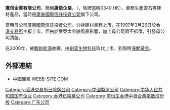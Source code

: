 '''廣信企業有限公司'''，簡稱'''廣信企業'''，（'''{{lang-en|GITIC Enterprises Limited}}'''，除牌當時0340.HK），業務生產雲石等建材產品，當時是[[广东国际信托|廣東國際信託投資公司]]旗下公司。

當時母公司[[广东国际信托|廣東國際信託投資公司]]，分拆建材業務上市，在1997年3月26日於[[香港交易所|香港交易所]]主板上市。但由於受亞太金融風暴影響，加上母公司資不抵債，引發母公司清盤。

在2000年，被[[金禧國際控股|駿新能源]]收購，由[[創富生物科技|創富生物科技]]取代上市，到現時[[潼關黃金|潼關黃金]]。

==外部連結==
* [http://webb-site.com/dbpub/orgdata.asp?code=340 中國礦業 WEBB-SITE.COM] {{Wayback|url=http://webb-site.com/dbpub/orgdata.asp?code=340 |date=20191030140857 }}

[[Category:香港交易所已除牌公司|Category:香港交易所已除牌公司]]
[[Category:中國製造公司|Category:中國製造公司]]
[[Category:中华人民共和国国有企业|Category:中华人民共和国国有企业]]
[[Category:香港已結業公司|Category:香港已結業公司]]
[[Category:前恒生香港中資企業指數成份股|Category:前恒生香港中資企業指數成份股]]
[[Category:广东公司|Category:广东公司]]